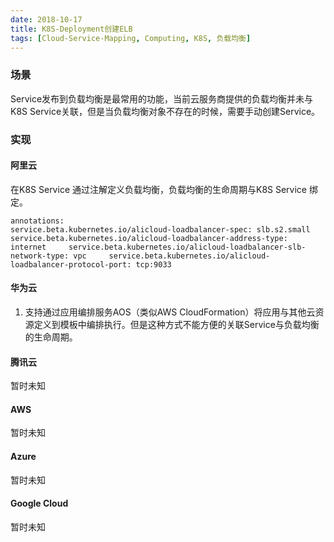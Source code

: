 ```yaml
---
date: 2018-10-17
title: K8S-Deployment创建ELB
tags: [Cloud-Service-Mapping, Computing, K8S, 负载均衡]
---
```


### 场景

Service发布到负载均衡是最常用的功能，当前云服务商提供的负载均衡并未与K8S Service关联，但是当负载均衡对象不存在的时候，需要手动创建Service。

### 实现

#### 阿里云

在K8S Service 通过注解定义负载均衡，负载均衡的生命周期与K8S Service 绑定。

```
annotations:
service.beta.kubernetes.io/alicloud-loadbalancer-spec: slb.s2.small     service.beta.kubernetes.io/alicloud-loadbalancer-address-type: internet     service.beta.kubernetes.io/alicloud-loadbalancer-slb-network-type: vpc     service.beta.kubernetes.io/alicloud-loadbalancer-protocol-port: tcp:9033
```

#### 华为云

1. 支持通过应用编排服务AOS（类似AWS CloudFormation）将应用与其他云资源定义到模板中编排执行。但是这种方式不能方便的关联Service与负载均衡的生命周期。

#### 腾讯云

暂时未知

#### AWS

暂时未知

#### Azure

暂时未知

#### Google Cloud

暂时未知
